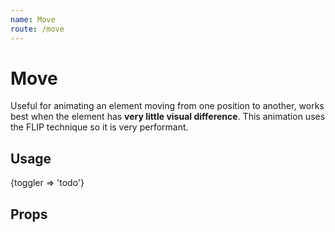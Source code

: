 ```yaml
---
name: Move
route: /move
---
```



# Move

Useful for animating an element moving from one position to another,
works best when the element has **very little visual difference**.
This animation uses the FLIP technique so it is very performant.

## Usage

<Playground>
  <Toggler>{toggler => 'todo'}</Toggler>
</Playground>

## Props

<PropsTable of={Move} />
